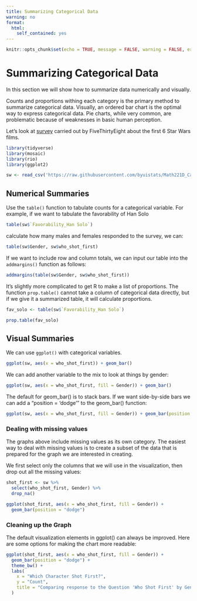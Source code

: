 ```yaml
---
title: Summarizing Categorical Data
warning: no
format:
  html:
    self_contained: yes
---
```

```r
knitr::opts_chunk$set(echo = TRUE, message = FALSE, warning = FALSE, error = TRUE)
```

# Summarizing Categorical Data

In this section we will show how to summarize data numerically and visually.  

Counts and proportions withing each category is the primary method to summarize categorical data.  Visually, an ordered bar chart is the optimal way to express categorical data.  Pie charts, while very common, are problematic because of weaknesses in basic human perception. 

Let's look at [survey](https://fivethirtyeight.com/features/americas-favorite-star-wars-movies-and-least-favorite-characters/) carried out by FiveThirtyEight about the first 6 Star Wars films.  

```r
library(tidyverse)
library(mosaic)
library(rio)
library(ggplot2)

sw <- read_csv('https://raw.githubusercontent.com/byuistats/Math221D_Cannon/master/Data/StarWarsData_clean.csv')


```

## Numerical Summaries

Use the `table()` function to tabulate counts for a categorical variable.  For example, if we want to tabulate the favorability of Han Solo


```r

table(sw$`Favorability_Han Solo`)

```

calculate how many males and females responded to the survey, we can:

```r

table(sw$Gender, sw$who_shot_first)

```

If we want to include row and column totals, we can input our table into the `addmargins()` function as follows:

```r

addmargins(table(sw$Gender, sw$who_shot_first))

```


It's slightly more complicated to get R to make a list of proportions. The function `prop.table()` cannot take a column of categorical data directly, but if we give it a summarized table, it will calculate proportions.

```r

fav_solo <- table(sw$`Favorability_Han Solo`)

prop.table(fav_solo)

```

## Visual Summaries

We can use `ggplot()` with categorical variables.

```r

ggplot(sw, aes(x = who_shot_first)) + geom_bar()

```

We can add another variable to the mix to look at things by gender:

```r

ggplot(sw, aes(x = who_shot_first, fill = Gender)) + geom_bar()

```

The default for geom_bar() is to stack bars.  If we want side-by-side bars we can add a "position = 'dodge'" to the geom_bar() function:

```r

ggplot(sw, aes(x = who_shot_first, fill = Gender)) + geom_bar(position = "dodge")

```


### Dealing with missing values

The graphs above include missing values as its own category.  The easiest way to deal with missing values is to create a subset of the data that is prepared for the graph we are interested in creating. 

We first select only the columns that we will use in the visualization, then drop out all the missing values:

```r

shot_first <- sw %>%
  select(who_shot_first, Gender) %>%
  drop_na()

ggplot(shot_first, aes(x = who_shot_first, fill = Gender)) + 
  geom_bar(position = "dodge")

```

### Cleaning up the Graph

The default visualization elements in ggplot() can always be improved.  Here are some options for making the chart more readable:


```r

ggplot(shot_first, aes(x = who_shot_first, fill = Gender)) + 
  geom_bar(position = "dodge") +
  theme_bw() +
  labs(
    x = "Which Character Shot First?",
    y = "Count",
    title = "Comparing response to the Question 'Who Shot First' by Gender" 
  )

```
